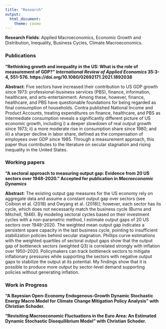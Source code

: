 ```yaml
---
title: "Research"
output:
  html_document:
    theme: cosmo
---
```


**Research Fields**: Applied Macroeconomics, Economic Growth and Distribution, Inequality, Business Cycles, Climate Macroeconomics. 

### Publications

**"Rethinking growth and inequality in the US: What is the role of measurement of GDP?" *International Review of Applied Economics* 35:3-4, 551-576. https://doi.org/10.1080/02692171.2021.1892038 **

**Abstract**: Five sectors have increased their contribution to US GDP growth since 1973: professional-business services (PBS), finance, information, healthcare, and arts-entertainment. Among these, however, finance, healthcare, and PBS have questionable foundations for being regarded as final consumption of households. Contra published National Income and Product Accounts, treating expenditures on finance, healthcare, and PBS as intermediate consumption reveals a significantly different picture of US economic growth, including i) a deeper slowdown of real output growth since 1973; ii) a more moderate rise in consumption share since 1980; and iii) a sharper decline in labor share, defined as the compensation of employees over GDP since 1985. Through a measurement approach, this paper thus contributes to the literature on secular stagnation and rising inequality in the United States.

### Working papers 

**"A sectoral approach to measuring output gap: Evidence from 20 US sectors over 1948-2020." Accepted for publication in *Macroeconomic Dynamics***

**Abstract**: The existing output gap measures for the US economy rely on aggregate data and assume a constant output gap over sectors (see Coibion et al. (2018) and Owyang et al. (2018)); however, each sector has its cycle, which does not necessarily match the business cycle (Burns and Mitchell, 1946). By modeling sectoral cycles based on their investment cycles with a non-parametric method, I estimate output gaps of 20 US sectors over 1948--2020. The weighted mean output gap indicates a persistent spare capacity in the last business cycle, pointing to insufficient stabilization policies behind secular stagnation. Phillips curve estimations with the weighted quartiles of sectoral output gaps show that the output gap of bottleneck sectors (weighted Q3) is correlated strongly with inflation over 1950--2020. Policymakers can track bottleneck sectors to mitigate inflationary pressures while supporting the sectors with negative output gaps to stabilize the output at its potential. My findings show that it is possible to produce more output by sector-level demand supporting policies without generating inflation.

### Work in Progress

**"A Bayesian Open-Economy Endogenous-Growth Dynamic Stochastic Energy Macro Model for Climate Change Mitigation Policy Analysis" with Christian Schoder.**

**"Revisiting Macroeconomic Fluctuations in the Euro Area: An Estimated Dynamic Stochastic Disequilibrium Model" with Christian Schoder.**
